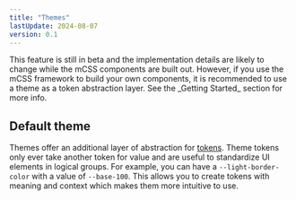 ```yaml
---
title: "Themes"
lastUpdate: 2024-08-07
version: 0.1
---
```



<Notice type="warning" title="Work in progress" extraClass="mt-lg1">
  This feature is still in beta and the implementation details are likely to
  change while the mCSS components are built out. However, if you use the mCSS
  framework to build your own components, it is recommended to use a theme as a
  token abstraction layer. See the _Getting Started_ section for more info.
</Notice>

## Default theme

<section class="prose">

Themes offer an additional layer of abstraction for [tokens](/docs/tokens). Theme tokens only ever take another token for value and are useful to standardize UI elements in logical groups. For example, you can have a `--light-border-color` with a value of `--base-100`. This allows you to create tokens with meaning and context which makes them more intuitive to use.

</section>
